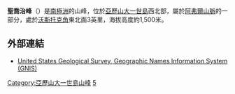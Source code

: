 {{coord|69|14|S|72|04|W|type:mountain_region:AQ|display=title}}

'''聖喬治峰'''（{{lang-en|Saint George Peak}}）是[[南極洲|南極洲]]的山峰，位於[[亞歷山大一世島|亞歷山大一世島]]西北部，屬於[[阿弗爾山脈|阿弗爾山脈]]的一部分，處於[[沃斯托克角|沃斯托克角]]東北面3英里，海拔高度約1,500米。

==外部連結==
* [http://geonames.usgs.gov/pls/gnispublic/ United States Geological Survey, Geographic Names Information System (GNIS)] {{Wayback|url=http://geonames.usgs.gov/pls/gnispublic/ |date=20080725002225 }}

{{DEFAULTSORT:Saint George Peak}}
[[Category:亞歷山大一世島山峰|Category:亞歷山大一世島山峰]]
[[Category:海拔1000公尺至1999公尺的南極洲山峰|5]]

{{AlexanderIsland-geo-stub}}